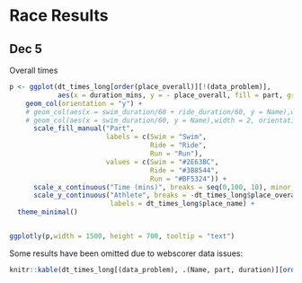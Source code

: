 # Race Results

## Dec 5 {#r-2020-12-05}

Overall times



```r
p <- ggplot(dt_times_long[order(place_overall)][!(data_problem)],
            aes(x = duration_mins, y = - place_overall, fill = part, group = Name, text = tooltext)) +
    geom_col(orientation = "y") +
    # geom_col(aes(x = swim_duration/60 + ride_duration/60, y = Name),width = 2, orientation = "y", fill = "#3B8544") +
    # geom_col(aes(x = swim_duration/60, y = Name),width = 2, orientation = "y", fill = "#2E63BC")  +
      scale_fill_manual("Part",
                        labels = c(Swim = "Swim",
                                   Ride = "Ride",
                                   Run = "Run"),
                        values = c(Swim = "#2E63BC",
                                   Ride = "#3B8544",
                                   Run = "#BF5324")) +
      scale_x_continuous("Time (mins)", breaks = seq(0,100, 10), minor_breaks = seq(0,100, 5)) +
      scale_y_continuous("Athlete", breaks = -dt_times_long$place_overall,
                         labels = dt_times_long$place_name) +
  theme_minimal()


ggplotly(p,width = 1500, height = 700, tooltip = "text")
```

Some results have been omitted due to webscorer data issues:

```r
knitr::kable(dt_times_long[(data_problem), .(Name, part, duration)][order(Name, part)], caption = "Results omitted from plot because of data issues.")
```

